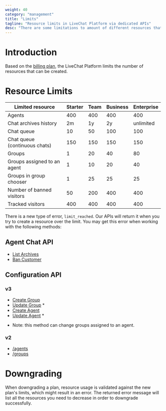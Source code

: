 ```yaml
---
weight: 40
category: "management"
title: "Limits"
tagline: "Resource limits in LiveChat Platform via dedicated APIs"
desc: "There are some limitations to amount of different resources that can be created, based on license plan."
---
```


# Introduction

Based on the <a href="https://www.livechat.com/pricing/" target="_blank">billing plan</a>, the LiveChat Platform limits the number of resources that can be created.

# Resource Limits

| Limited resource              | Starter | Team | Business | Enterprise |
|-------------------------------|---------|------|----------|------------|
| Agents                        | 400     | 400  | 400      | 400        |
| Chat archives history         | 2m      | 1y   | 2y       | unlimited  |
| Chat queue                    | 10      | 50   | 100      | 100        |
| Chat queue (continuous chats) | 150     | 150  | 150      | 150        |
| Groups                        | 1       | 20   | 40       | 80         |
| Groups assigned to an agent   | 1       | 10   | 20       | 40         |
| Groups in group chooser       | 1       | 25   | 25       | 25         |
| Number of banned visitors     | 50      | 200  | 400      | 400        |
| Tracked visitors              | 400     | 400  | 400      | 400        |

There is a new type of error, `limit_reached`. Our APIs will return it when you try to create a resource over the limit. You may get this error when working with the following methods:

## Agent Chat API

- [List Archives](../../messaging/agent-chat-api/#list-archives)
- [Ban Customer](../../messaging/agent-chat-api/#ban-customer)

## Configuration API

### v3

- [Create Group](../configuration-api/#create-group)
- [Update Group](../configuration-api/#update-group) *
- [Create Agent](../configuration-api/#create-agent)
- [Update Agent](../configuration-api/#update-agent) *

* Note: this method can change groups assigned to an agent.

### v2

- [/agents](../configuration-api/v2.0/#agents)
- [/groups](../configuration-api/v2.0/#groups)

# Downgrading

When downgrading a plan, resource usage is validated against the new plan's limits, which might result in an error. The returned error message will list all the resources you need to decrease in order to downgrade successfully.
